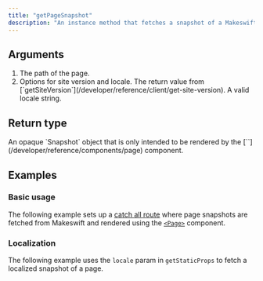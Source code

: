 ```yaml
---
title: "getPageSnapshot"
description: "An instance method that fetches a snapshot of a Makeswift page at a given path. This snapshot is only intended to be rendered by the `<Page>` component."
---
```



## Arguments

1. <ParamField query="pathname" type="string" required>
     The path of the page.
   </ParamField>
2. <ParamField query="options" type="object" required>
     Options for site version and locale.
     <Expandable>
       <ParamField query="siteVersion" type="SiteVersion" required>
         The return value from
         [`getSiteVersion`](/developer/reference/client/get-site-version).
       </ParamField>
       <ParamField query="locale" type="string">
         A valid locale string.
       </ParamField>
     </Expandable>
   </ParamField>

## Return type

<ResponseField name="snapshot" type="Snapshot">
  An opaque `Snapshot` object that is only intended to be rendered by the
  [`<Page>`](/developer/reference/components/page) component.
</ResponseField>

## Examples

### Basic usage

The following example sets up a [catch all route](https://nextjs.org/docs/pages/building-your-application/routing/dynamic-routes#catch-all-segments) where page snapshots are fetched from Makeswift and rendered using the [`<Page>`](/developer/reference/components/page) component.

<PagesCatchAllExample />

### Localization

The following example uses the `locale` param in `getStaticProps` to fetch a localized snapshot of a page.

<PagesCatchAllLocalizedExample />
